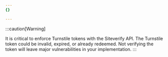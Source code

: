 ```yaml
---
{}

---
```


:::caution[Warning]

It is critical to enforce Turnstile tokens with the Siteverify API. The Turnstile token could be invalid, expired, or already redeemed. Not verifying the token will leave major vulnerabilities in your implementation.
:::
